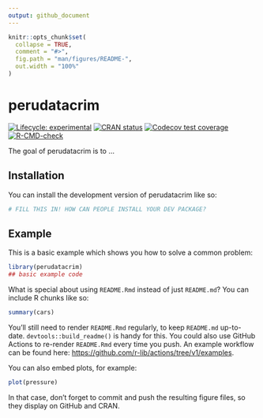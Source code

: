 ```yaml
---
output: github_document
---
```


<!-- README.md is generated from README.Rmd. Please edit that file -->

```r
knitr::opts_chunk$set(
  collapse = TRUE,
  comment = "#>",
  fig.path = "man/figures/README-",
  out.width = "100%"
)
```

# perudatacrim

<!-- badges: start -->
[![Lifecycle: experimental](https://img.shields.io/badge/lifecycle-experimental-orange.svg)](https://lifecycle.r-lib.org/articles/stages.html#experimental)
[![CRAN status](https://www.r-pkg.org/badges/version/perudatacrim)](https://CRAN.R-project.org/package=perudatacrim)
[![Codecov test coverage](https://codecov.io/gh/calderonsamuel/perudatacrim/branch/master/graph/badge.svg)](https://app.codecov.io/gh/calderonsamuel/perudatacrim?branch=master)
[![R-CMD-check](https://github.com/calderonsamuel/perudatacrim/actions/workflows/R-CMD-check.yaml/badge.svg)](https://github.com/calderonsamuel/perudatacrim/actions/workflows/R-CMD-check.yaml)
<!-- badges: end -->

The goal of perudatacrim is to ...

## Installation

You can install the development version of perudatacrim like so:

``` r
# FILL THIS IN! HOW CAN PEOPLE INSTALL YOUR DEV PACKAGE?
```

## Example

This is a basic example which shows you how to solve a common problem:

```r
library(perudatacrim)
## basic example code
```

What is special about using `README.Rmd` instead of just `README.md`? You can include R chunks like so:

```r
summary(cars)
```

You'll still need to render `README.Rmd` regularly, to keep `README.md` up-to-date. `devtools::build_readme()` is handy for this. You could also use GitHub Actions to re-render `README.Rmd` every time you push. An example workflow can be found here: <https://github.com/r-lib/actions/tree/v1/examples>.

You can also embed plots, for example:

```r
plot(pressure)
```

In that case, don't forget to commit and push the resulting figure files, so they display on GitHub and CRAN.
